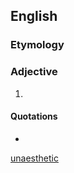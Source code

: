 ==English==

===Etymology===
{{prefix|un|æsthetic}}

===Adjective===
{{en-adj}}

# {{context|archaic|rare}} {{alternative spelling of|unaesthetic|lang=en}}

====Quotations====
* {{seeCites}}

[[Category:English terms spelled with Æ|unaesthetic]]